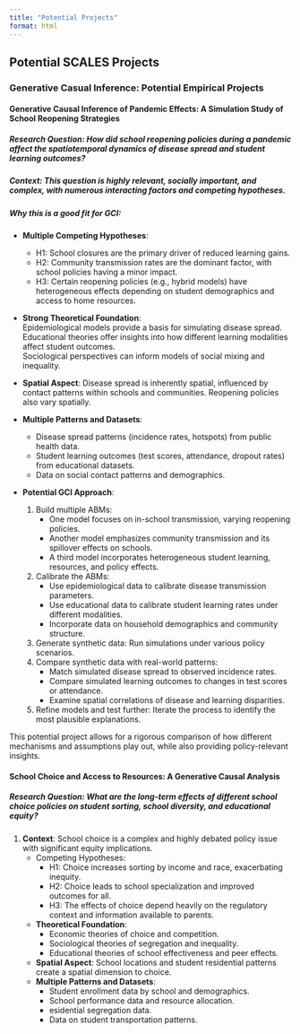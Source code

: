 ```yaml
---
title: "Potential Projects"
format: html
---
```


## Potential SCALES Projects

### Generative Casual Inference: Potential Empirical Projects

#### Generative Causal Inference of Pandemic Effects: A Simulation Study of School Reopening Strategies

##### **Research Question**: How did school reopening policies during a pandemic affect the spatiotemporal dynamics of disease spread and student learning outcomes?

##### **Context**: This question is highly relevant, socially important, and complex, with numerous interacting factors and competing hypotheses.

##### Why this is a good fit for GCI:

* **Multiple Competing Hypotheses**:  
    - H1: School closures are the primary driver of reduced learning gains.  
    - H2: Community transmission rates are the dominant factor, with school policies having a minor impact.  
    - H3: Certain reopening policies (e.g., hybrid models) have heterogeneous effects depending on student demographics and access to home resources.  

* **Strong Theoretical Foundation**:  
    Epidemiological models provide a basis for simulating disease spread.  
    Educational theories offer insights into how different learning modalities affect student outcomes.  
    Sociological perspectives can inform models of social mixing and inequality.  
    
* **Spatial Aspect**: Disease spread is inherently spatial, influenced by contact patterns within schools and communities. Reopening policies also vary spatially.  

* **Multiple Patterns and Datasets**:  
    - Disease spread patterns (incidence rates, hotspots) from public health data.  
    - Student learning outcomes (test scores, attendance, dropout rates) from educational datasets.  
    - Data on social contact patterns and demographics.  

* **Potential GCI Approach**:
    1. Build multiple ABMs:
        * One model focuses on in-school transmission, varying reopening policies.
        * Another model emphasizes community transmission and its spillover effects on schools.  
        * A third model incorporates heterogeneous student learning, resources, and policy effects.  
    2. Calibrate the ABMs:  
        * Use epidemiological data to calibrate disease transmission parameters.
        * Use educational data to calibrate student learning rates under different modalities.  
        * Incorporate data on household demographics and community structure.  
    3. Generate synthetic data: Run simulations under various policy scenarios.  
    4.  Compare synthetic data with real-world patterns:  
        * Match simulated disease spread to observed incidence rates.  
        * Compare simulated learning outcomes to changes in test scores or attendance.  
        * Examine spatial correlations of disease and learning disparities.  
    5. Refine models and test further: Iterate the process to identify the most plausible explanations.  

This potential project allows for a rigorous comparison of how different mechanisms and assumptions play out, while also providing policy-relevant insights.   

#### School Choice and Access to Resources: A Generative Causal Analysis

##### **Research Question**: What are the long-term effects of different school choice policies on student sorting, school diversity, and educational equity?  

1. **Context**: School choice is a complex and highly debated policy issue with significant equity implications.  
    * Competing Hypotheses:  
        - H1: Choice increases sorting by income and race, exacerbating inequity.  
        - H2: Choice leads to school specialization and improved outcomes for all.  
        - H3: The effects of choice depend heavily on the regulatory context and information available to parents.   
    * **Theoretical Foundation**:  
        - Economic theories of choice and competition.  
        - Sociological theories of segregation and inequality.  
        -  Educational theories of school effectiveness and peer effects.  
    * **Spatial Aspect**: School locations and student residential patterns create a spatial dimension to choice.  
    * **Multiple Patterns and Datasets**:  
        - Student enrollment data by school and demographics.  
        - School performance data and resource allocation.  
        - esidential segregation data.
        - Data on student transportation patterns.  
